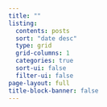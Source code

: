 ```yaml
---
title: ""
listing:
  contents: posts
  sort: "date desc"
  type: grid
  grid-columns: 1
  categories: true
  sort-ui: false
  filter-ui: false
page-layout: full
title-block-banner: false
---
```


